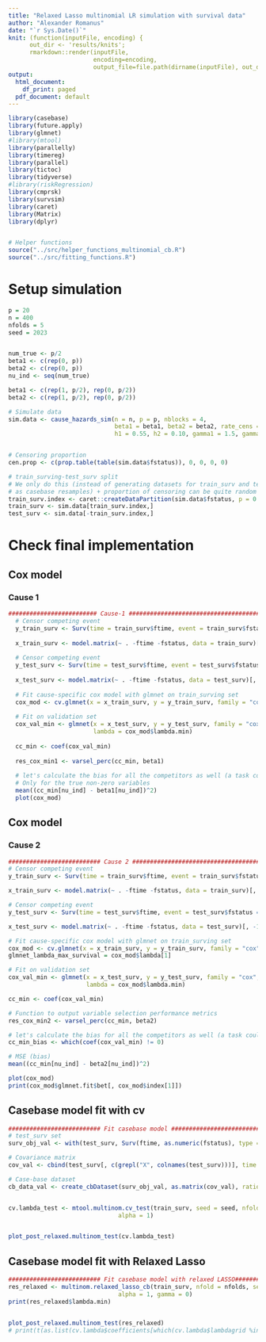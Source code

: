 ```yaml
---
title: "Relaxed Lasso multinomial LR simulation with survival data"
author: "Alexander Romanus"
date: "`r Sys.Date()`"
knit: (function(inputFile, encoding) { 
      out_dir <- 'results/knits';
      rmarkdown::render(inputFile,
                        encoding=encoding, 
                        output_file=file.path(dirname(inputFile), out_dir, paste(runif(1), 'relaxed_simulation_survival.html'))) })
output:
  html_document: 
    df_print: paged
  pdf_document: default
---
```


```r
library(casebase)
library(future.apply)
library(glmnet)
#library(mtool)
library(parallelly)
library(timereg)
library(parallel)
library(tictoc)
library(tidyverse)
#library(riskRegression)
library(cmprsk)
library(survsim)
library(caret)
library(Matrix)
library(dplyr)


# Helper functions 
source("../src/helper_functions_multinomial_cb.R")
source("../src/fitting_functions.R")
```


# Setup simulation
``` r
p = 20
n = 400
nfolds = 5
seed = 2023


num_true <- p/2
beta1 <- c(rep(0, p))
beta2 <- c(rep(0, p))
nu_ind <- seq(num_true)

beta1 <- c(rep(1, p/2), rep(0, p/2))
beta2 <- c(rep(1, p/2), rep(0, p/2))

# Simulate data
sim.data <- cause_hazards_sim(n = n, p = p, nblocks = 4, 
                              beta1 = beta1, beta2 = beta2, rate_cens = 0.25, 
                              h1 = 0.55, h2 = 0.10, gamma1 = 1.5, gamma2 = 1.5)


# Censoring proportion
cen.prop <- c(prop.table(table(sim.data$fstatus)), 0, 0, 0, 0)

# train_surving-test_surv split 
# We only do this (instead of generating datasets for train_surv and test_surv like Anthony mentioned because it is faster computationally 
# as casebase resamples) + proportion of censoring can be quite random in each run of the simulation so we want to maintain the same in validation and test_surv set
train_surv.index <- caret::createDataPartition(sim.data$fstatus, p = 0.75, list = FALSE)
train_surv <- sim.data[train_surv.index,]
test_surv <- sim.data[-train_surv.index,]
```


# Check final implementation

## Cox model
### Cause 1
``` r
######################### Cause-1 #########################################
  # Censor competing event
  y_train_surv <- Surv(time = train_surv$ftime, event = train_surv$fstatus == 1)
  
  x_train_surv <- model.matrix(~ . -ftime -fstatus, data = train_surv)[, -1] 
  
  # Censor competing event
  y_test_surv <- Surv(time = test_surv$ftime, event = test_surv$fstatus == 1)
  
  x_test_surv <- model.matrix(~ . -ftime -fstatus, data = test_surv)[, -1] 
  
  # Fit cause-specific cox model with glmnet on train_surving set 
  cox_mod <- cv.glmnet(x = x_train_surv, y = y_train_surv, family = "cox", alpha = 1, folds = nfolds)
  
  # Fit on validation set 
  cox_val_min <- glmnet(x = x_test_surv, y = y_test_surv, family = "cox", alpha = 1, 
                        lambda = cox_mod$lambda.min)
  
  cc_min <- coef(cox_val_min)
  
  res_cox_min1 <- varsel_perc(cc_min, beta1)
  
  # let's calculate the bias for all the competitors as well (a task could be turning this one line into a function as well)
  # Only for the true non-zero variables
  mean((cc_min[nu_ind] - beta1[nu_ind])^2)
  plot(cox_mod)
```

## Cox model
### Cause 2        
``` r
########################## Cause 2 #####################################
# Censor competing event
y_train_surv <- Surv(time = train_surv$ftime, event = train_surv$fstatus == 2)

x_train_surv <- model.matrix(~ . -ftime -fstatus, data = train_surv)[, -1] 

# Censor competing event
y_test_surv <- Surv(time = test_surv$ftime, event = test_surv$fstatus == 2)

x_test_surv <- model.matrix(~ . -ftime -fstatus, data = test_surv)[, -1] 

# Fit cause-specific cox model with glmnet on train_surving set
cox_mod <- cv.glmnet(x = x_train_surv, y = y_train_surv, family = "cox", alpha = 1, folds = nfolds)
glmnet_lambda_max_survival = cox_mod$lambda[1]

# Fit on validation set 
cox_val_min <- glmnet(x = x_test_surv, y = y_test_surv, family = "cox", alpha = 1, 
                      lambda = cox_mod$lambda.min)

cc_min <- coef(cox_val_min)

# Function to output variable selection performance metrics
res_cox_min2 <- varsel_perc(cc_min, beta2)

# let's calculate the bias for all the competitors as well (a task could be turning this one line into a function as well)
cc_min_bias <- which(coef(cox_val_min) != 0)

# MSE (bias)
mean((cc_min[nu_ind] - beta2[nu_ind])^2)

plot(cox_mod)
print(cox_mod$glmnet.fit$bet[, cox_mod$index[1]])
```

## Casebase model fit with cv

``` r
########################## Fit casebase model #################################
# test_surv set 
surv_obj_val <- with(test_surv, Surv(ftime, as.numeric(fstatus), type = "mstate"))

# Covariance matrix
cov_val <- cbind(test_surv[, c(grepl("X", colnames(test_surv)))], time = log(test_surv$ftime))

# Case-base dataset
cb_data_val <- create_cbDataset(surv_obj_val, as.matrix(cov_val), ratio = 10)


cv.lambda_test <- mtool.multinom.cv_test(train_surv, seed = seed, nfold = nfolds, epsilon = .001,
                               alpha = 1)


plot_post_relaxed.multinom_test(cv.lambda_test)
```


## Casebase model fit with Relaxed Lasso
``` r
########################## Fit casebase model with relaxed LASSO#################################
res_relaxed <- multinom.relaxed_lasso_cb(train_surv, nfold = nfolds, seed = seed, epsilon = .001,
                               alpha = 1, gamma = 0)
print(res_relaxed$lambda.min)


plot_post_relaxed.multinom_test(res_relaxed)
# print(t(as.list(cv.lambda$coefficients[which(cv.lambda$lambdagrid %in% cv.lambda$lambda.min), -1])))
```
